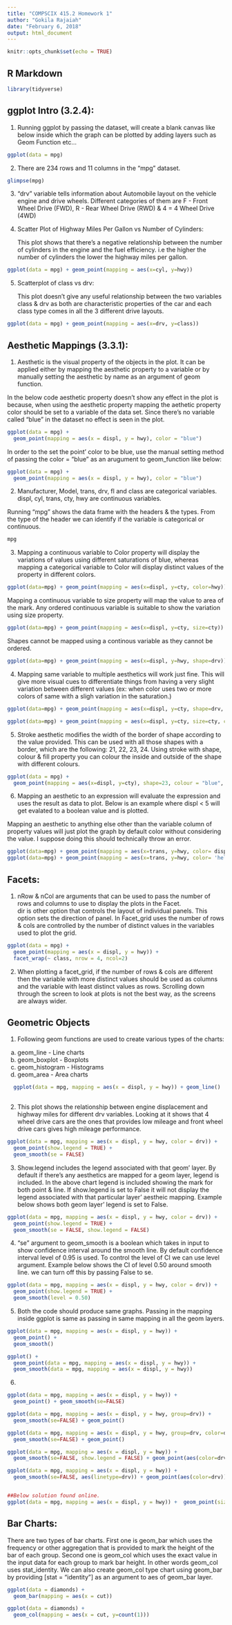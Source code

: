 ```yaml
---
title: "COMPSCIX 415.2 Homework 1"
author: "Gokila Rajaiah"
date: "February 6, 2018"
output: html_document
---
```


```r
knitr::opts_chunk$set(echo = TRUE)
```

## R Markdown

```r
library(tidyverse)
```

## ggplot Intro (3.2.4):

1. Running ggplot by passing the dataset, will create a blank canvas like below inside which the graph can be plotted by adding layers such as Geom Function etc...

```r
ggplot(data = mpg)

```

2. There are 234 rows and 11 columns in the "mpg" dataset.

```r

glimpse(mpg)

```


3. "drv" variable tells information about Automobile layout on the vehicle engine and drive wheels. Different categories of them are F - Front Wheel Drive (FWD), R - Rear Wheel Drive (RWD) & 4 = 4 Wheel Drive (4WD)



4. Scatter Plot of Highway Miles Per Gallon vs Number of Cylinders:

    This plot shows that there's a negative relationship between the number of cylinders in the engine and the fuel efficiency. i.e the higher the number of cylinders the lower the highway miles per gallon.

```r

ggplot(data = mpg) + geom_point(mapping = aes(x=cyl, y=hwy))

```
5. Scatterplot of class vs drv:

    This plot doesn't give any useful relationship between the two variables class & drv as both are characteristic properties of the car and each class type comes in all the 3 different drive layouts.  

```r

ggplot(data = mpg) + geom_point(mapping = aes(x=drv, y=class))

```

## Aesthetic Mappings (3.3.1):


1. Aesthetic is the visual property of the objects in the plot. It can be applied either by mapping the aesthetic property to a variable or by manually setting the aesthetic by name as an argument of geom function. 

  In the below code aesthetic property doesn't show any effect in the plot is because, when using the aesthetic property mapping the aethetic property color should be set to a variable of the data set. Since there's no variable called "blue" in the dataset no effect is seen in the plot. 


```r

ggplot(data = mpg) + 
  geom_point(mapping = aes(x = displ, y = hwy), color = "blue")

```

  In order to the set the point' color to be blue, use the manual setting method of passing the color = "blue" as an arugument to geom_function like below:
  
```r

ggplot(data = mpg) + 
  geom_point(mapping = aes(x = displ, y = hwy), color = "blue")

```

2. Manufacturer, Model, trans, drv, fl and class are categorical variables. displ, cyl, trans, cty, hwy are continuous variables. 

  Running "mpg" shows the data frame with the headers & the types. From the type of the header we can identify if the variable is categorical or continuous. 


```r
mpg

```

3. Mapping a continuous variable to Color property will display the variations of values using different saturations of blue, whereas mapping a categorical variable to Color will display distinct values of the property in different colors.


```r
ggplot(data=mpg) + geom_point(mapping = aes(x=displ, y=cty, color=hwy))

```
        
   Mapping a continuous variable to size property will map the value to area of the mark. Any ordered continuous variable is suitable to show the variation using size property. 
      

```r

ggplot(data=mpg) + geom_point(mapping = aes(x=displ, y=cty, size=cty))

```


  Shapes cannot be mapped using a continous variable as they cannot be ordered. 
      
```r

ggplot(data=mpg) + geom_point(mapping = aes(x=displ, y=hwy, shape=drv))

```

4. Mapping same variable to multiple aesthetics will work just fine. This will give more visual cues to differentiate things from having a very slight variation between different values (ex: when color uses two or more colors of same with a sligh variation in the saturation.)


```r

ggplot(data=mpg) + geom_point(mapping = aes(x=displ, y=cty, shape=drv, color=drv))

ggplot(data=mpg) + geom_point(mapping = aes(x=displ, y=cty, size=cty, color=cty))

```
5. Stroke aesthetic modifies the width of the border of shape according to the value provided. This can be used with all those shapes with a border, which are the following: 21, 22, 23, 24. Using stroke with shape, colour & fill property you can colour the inside and outside of the shape with different colours. 

```r
ggplot(data = mpg) +
  geom_point(mapping = aes(x=displ, y=cty), shape=23, colour = "blue", fill = "white", size = 5, stroke = 2)

```

6. Mapping an aesthetic to an expression will evaluate the expression and uses the result as data to plot. Below is an example where displ < 5 will get evalated to a boolean value and is plotted. 

  Mapping an aesthetic to anything else other than the variable column of property values will just plot the graph by default color without considering the value. I suppose doing this should technically throw an error. 

```r
ggplot(data=mpg) + geom_point(mapping = aes(x=trans, y=hwy, color= displ<5))
ggplot(data=mpg) + geom_point(mapping = aes(x=trans, y=hwy, color= 'hello'))

```
## Facets:

1. nRow & nCol are arguments that can be used to pass the number of rows and columns to use to display the plots in the Facet.  
   dir is other option that controls the layout of individual panels. This option sets the direction of panel. 
   In Facet_grid uses the number of rows & cols are controlled by the number of distinct values in the variables used to plot the grid. 


```r
ggplot(data = mpg) + 
  geom_point(mapping = aes(x = displ, y = hwy)) + 
  facet_wrap(~ class, nrow = 4, ncol=2)
```

2. When plotting a facet_grid, if the number of rows & cols are different then the variable with more distinct values should be used as columns and the variable with least distinct values as rows. Scrolling down through the screen to look at plots is not the best way, as the screens are always wider. 


## Geometric Objects

1. Following geom functions are used to create various types of the charts:
  a. geom_line - Line charts
  b. geom_boxplot - Boxplots
  c. geom_histogram - Histograms
  d. geom_area - Area charts
  
```r
  ggplot(data = mpg, mapping = aes(x = displ, y = hwy)) + geom_line()
  
```
2. This plot shows the relationship between engine displacement and highway miles for different drv variables. Looking at it shows that 4 wheel drive cars are the ones that provides low mileage and front wheel drive cars gives high mileage performance. 

```r
ggplot(data = mpg, mapping = aes(x = displ, y = hwy, color = drv)) + 
  geom_point(show.legend = TRUE) + 
  geom_smooth(se = FALSE)
```

3. Show.legend includes the legend associated with that geom' layer. By default if there's any aesthetics are mapped for a geom layer, legend is included. In the above chart legend is included showing the mark for both point & line.
If show.legend is set to False it will not display the legend associated with that particular layer' aestheic mapping.
Example below shows both geom layer' legend is set to False. 

```r

ggplot(data = mpg, mapping = aes(x = displ, y = hwy, color = drv)) + 
  geom_point(show.legend = TRUE) + 
  geom_smooth(se = FALSE, show.legend = FALSE)
```
4. "se" argument to geom_smooth is a boolean which takes in input to show confidence interval around the smooth line. 
By default confidence interval level of 0.95 is used. To control the level of CI we can use level argument. Example below shows the CI of level 0.50 around smooth line. we can turn off this by passing False to se. 

```r

ggplot(data = mpg, mapping = aes(x = displ, y = hwy, color = drv)) + 
  geom_point(show.legend = TRUE) + 
  geom_smooth(level = 0.50)

```

5. Both the code should produce same graphs. Passing in the mapping inside ggplot is same as passing in same mapping in all the geom layers. 

```r
ggplot(data = mpg, mapping = aes(x = displ, y = hwy)) + 
  geom_point() + 
  geom_smooth()

ggplot() + 
  geom_point(data = mpg, mapping = aes(x = displ, y = hwy)) + 
  geom_smooth(data = mpg, mapping = aes(x = displ, y = hwy))
```

6. 

```r
ggplot(data = mpg, mapping = aes(x = displ, y = hwy)) + 
  geom_point() + geom_smooth(se=FALSE)

ggplot(data = mpg, mapping = aes(x = displ, y = hwy, group=drv)) + 
  geom_smooth(se=FALSE) + geom_point()

ggplot(data = mpg, mapping = aes(x = displ, y = hwy, group=drv, color=drv)) + 
  geom_smooth(se=FALSE) + geom_point()

ggplot(data = mpg, mapping = aes(x = displ, y = hwy)) + 
  geom_smooth(se=FALSE, show.legend = FALSE) + geom_point(aes(color=drv))

ggplot(data = mpg, mapping = aes(x = displ, y = hwy)) + 
  geom_smooth(se=FALSE, aes(linetype=drv)) + geom_point(aes(color=drv))


##Below solution found online. 
ggplot(data = mpg, mapping = aes(x = displ, y = hwy)) +  geom_point(size = 4, colour = "white") + geom_point(aes(colour = drv))

```

## Bar Charts:

There are two types of bar charts. First one is geom_bar which uses the frequency or other aggregation that is provided to mark the height of the bar of each group. Second one is geom_col which uses the exact value in the input data for each group to mark bar height. In other words geom_col uses stat_identity. We can also create geom_col type chart using geom_bar by providing [stat = "identity"] as an argument to aes of geom_bar layer. 

```r
ggplot(data = diamonds) + 
  geom_bar(mapping = aes(x = cut))

ggplot(data = diamonds) + 
  geom_col(mapping = aes(x = cut, y=count(1)))

```
